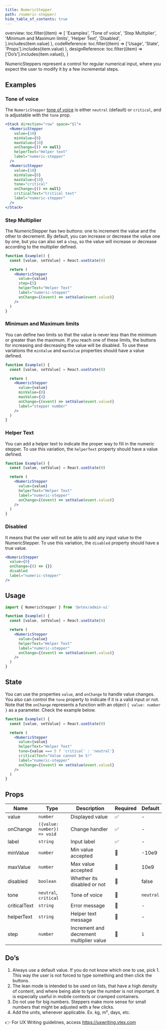 ```yaml
---
title: NumericStepper
path: /numeric-stepper/
hide_table_of_contents: true
---
```



  overview: toc.filter((item) =>
    [
      'Examples',
      'Tone of voice',
      'Step Multiplier',
      'Minimum and Maximum limits',
      'Helper Text',
      'Disabled',
    ].includes(item.value)
  ),
  codeReference: toc.filter((item) =>
    ['Usage', 'State', 'Props'].includes(item.value)
  ),
  designReference: toc.filter((item) => ['Do’s'].includes(item.value)),
}

<Page toc={tabToc} hasTabs>
  <Panel id="overview">

NumericSteppers represent a control for regular numerical input, where you expect the user to modify it by a few incremental steps.

## Examples

### Tone of voice

The `NumericStepper` [tone of voice](/foundations/colors/#tones) is either `neutral` (default) or `critical`, and is adjustable with the `tone` prop.

```jsx
<Stack direction="row" space="$l">
  <NumericStepper
    value={10}
    minValue={0}
    maxValue={10}
    onChange={() => null}
    helperText="Helper text"
    label="numeric-stepper"
  />
  <NumericStepper
    value={10}
    minValue={0}
    maxValue={10}
    tone="critical"
    onChange={() => null}
    criticalText="Critical text"
    label="numeric-stepper"
  />
</Stack>
```

### Step Multiplier

The NumericStepper has two buttons: one to increment the value and the other to decrement. By default, you can increase or decrease the value one by one, but you can also set a `step`, so the value will increase or decrease according to the multiplier defined.

```jsx
function Example() {
  const [value, setValue] = React.useState(0)

  return (
    <NumericStepper
      value={value}
      step={5}
      helperText="Helper Text"
      label="numeric-stepper"
      onChange={(event) => setValue(event.value)}
    />
  )
}
```

### Minimum and Maximum limits

You can define two limits so that the value is never less than the minimum or greater than the maximum. If you reach one of these limits, the buttons for increasing and decreasing the value will be disabled. To use these variations the `minValue` and `maxValue` properties should have a value defined.

```jsx
function Example() {
  const [value, setValue] = React.useState(0)

  return (
    <NumericStepper
      value={value}
      minValue={0}
      maxValue={4}
      onChange={(event) => setValue(event.value)}
      label="stepper number"
    />
  )
}
```

### Helper Text

You can add a helper text to indicate the proper way to fill in the numeric stepper. To use this variation, the `helperText` property should have a value defined.

```jsx
function Example() {
  const [value, setValue] = React.useState(0)

  return (
    <NumericStepper
      value={value}
      helperText="Helper Text"
      label="numeric-stepper"
      onChange={(event) => setValue(event.value)}
    />
  )
}
```

### Disabled

It means that the user will not be able to add any input value to the NumericStepper. To use this variation, the `disabled` property should have a true value.

```jsx
<NumericStepper
  value={0}
  onChange={() => {}}
  disabled
  label="numeric-stepper"
/>
```

  </Panel>
  <Panel id="codeReference">

## Usage

```jsx isStatic
import { NumericStepper } from '@vtex/admin-ui'

function Example() {
  const [value, setValue] = React.useState(0)

  return (
    <NumericStepper
      value={value}
      helperText="Helper Text"
      label="numeric-stepper"
      onChange={(event) => setValue(event.value)}
    />
  )
}
```

## State

You can use the properties `value`, and `onChange` to handle value changes. You also can control the `tone` property to indicate if it is a valid input or not. Note that the `onChange` represents a function with an object `{ value: number }` as a parameter. Check the example below.

```jsx
function Example() {
  const [value, setValue] = React.useState(0)

  return (
    <NumericStepper
      value={value}
      helperText="Helper Text"
      tone={value === 5 ? 'critical' : 'neutral'}
      criticalText="Value cannot be 5!"
      label="numeric-stepper"
      onChange={(event) => setValue(event.value)}
    />
  )
}
```

## Props

| Name         | Type                        | Description                              | Required | Default   |
| ------------ | --------------------------- | ---------------------------------------- | -------- | --------- |
| value        | `number`                    | Displayed value                          | ✅       | -         |
| onChange     | `({value: number}) => void` | Change handler                           | ✅       | -         |
| label        | `string`                    | Input label                              | ✅       | -         |
| minValue     | `number`                    | Min value accepted                       | 🚫       | -10e9     |
| maxValue     | `number`                    | Max value accepted                       | 🚫       | 10e9      |
| disabled     | `boolean`                   | Whether its disabled or not              | 🚫       | false     |
| tone         | `neutral`, `critical`       | Tone of voice                            | 🚫       | `neutral` |
| criticalText | `string`                    | Error message                            | 🚫       | -         |
| helperText   | `string`                    | Helper text message                      | 🚫       | -         |
| step         | `number`                    | Increment and decrement multiplier value | 🚫       | `1`       |

  </Panel>
  <Panel id="designReference">

## Do’s

1. Always use a default value. If you do not know which one to use, pick 1. This way the user is not forced to type something and then click the buttons.
2. The lean mode is intended to be used on lists, that have a high density of content, and where being able to type the number is not important. It is especially useful in mobile contexts or cramped containers.
3. Do not use for big numbers. Steppers make more sense for small numbers that might be adjusted with a few clicks.
4. Add the units, whenever applicable. Ex. kg, m², days, etc.

👉 For UX Writing guidelines, access https://uxwriting.vtex.com

  </Panel>
  </Page>
